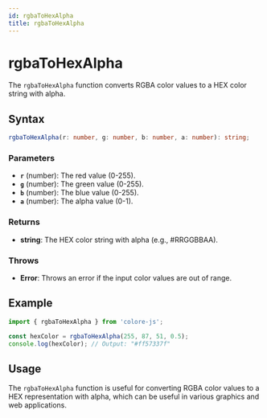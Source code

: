 ```yaml
---
id: rgbaToHexAlpha
title: rgbaToHexAlpha
---
```


# rgbaToHexAlpha

The `rgbaToHexAlpha` function converts RGBA color values to a HEX color string with alpha.

## Syntax

```typescript
rgbaToHexAlpha(r: number, g: number, b: number, a: number): string;
```

### Parameters

- **`r`** (number): The red value (0-255).
- **`g`** (number): The green value (0-255).
- **`b`** (number): The blue value (0-255).
- **`a`** (number): The alpha value (0-1).

### Returns

- **string**: The HEX color string with alpha (e.g., #RRGGBBAA).

### Throws

- **Error**: Throws an error if the input color values are out of range.

## Example

```typescript
import { rgbaToHexAlpha } from 'colore-js';

const hexColor = rgbaToHexAlpha(255, 87, 51, 0.5);
console.log(hexColor); // Output: "#ff57337f"
```

## Usage

The `rgbaToHexAlpha` function is useful for converting RGBA color values to a HEX representation with alpha, which can be useful in various graphics and web applications.
